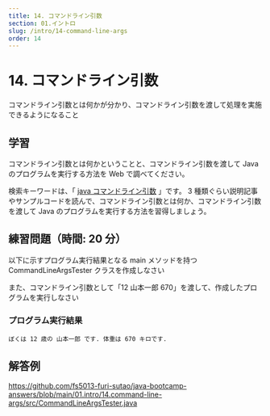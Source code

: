 ```yaml
---
title: 14. コマンドライン引数
section: 01.イントロ
slug: /intro/14-command-line-args
order: 14
---
```


# 14. コマンドライン引数

<p class="goal">
  コマンドライン引数とは何かが分かり、コマンドライン引数を渡して処理を実施できるようになること
</p>

## 学習

コマンドライン引数とは何かということと、コマンドライン引数を渡して Java のプログラムを実行する方法を Web で調べてください。

検索キーワードは、「 [java コマンドライン引数](https://www.google.com/search?q=java+コマンドライン引数) 」です。
3 種類ぐらい説明記事やサンプルコードを読んで、コマンドライン引数とは何か、コマンドライン引数を渡して Java のプログラムを実行する方法を習得しましょう。

## 練習問題（時間: 20 分）

以下に示すプログラム実行結果となる main メソッドを持つ CommandLineArgsTester クラスを作成しなさい

また、コマンドライン引数として「12 山本一郎 670」を渡して、作成したプログラムを実行しなさい

### プログラム実行結果

```
ぼくは 12 歳の 山本一郎 です. 体重は 670 キロです.
```

## 解答例

https://github.com/fs5013-furi-sutao/java-bootcamp-answers/blob/main/01.intro/14.command-line-args/src/CommandLineArgsTester.java

